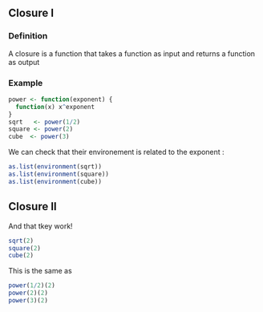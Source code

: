 ##  Closure I

### Definition
A closure is a function that takes a function as input and returns a function as output

### Example
```r
power <- function(exponent) {
  function(x) x^exponent
}
sqrt   <- power(1/2)
square <- power(2)
cube  <- power(3)
```

\pause

We can check that their environement is related to the exponent :
```r
as.list(environment(sqrt))
as.list(environment(square))
as.list(environment(cube))
```

##  Closure II

And that tkey work!
```r
sqrt(2)
square(2)
cube(2)
```

\pause

This is the same as
```r
power(1/2)(2)
power(2)(2)
power(3)(2)
```

